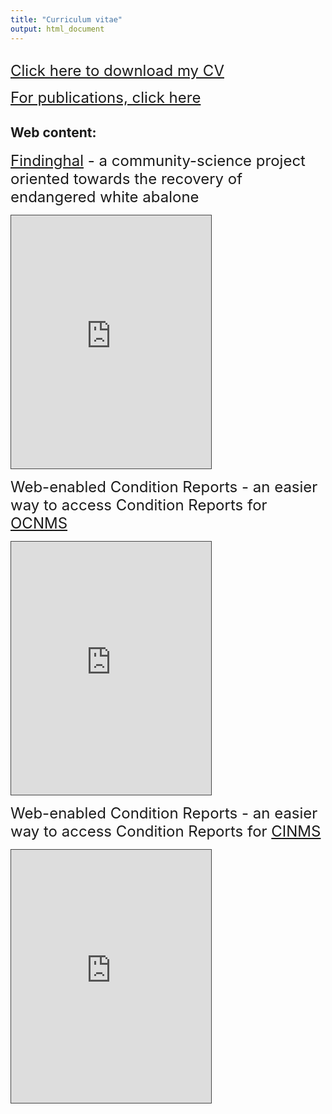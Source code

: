 ```yaml
---
title: "Curriculum vitae"
output: html_document
---
```

## 
<font size = "5">
[Click here to download my CV](./files/Spector_resume.pdf){target="_blank"}

[For publications, click here](publications.html)
</font>

## Web content:
<div class="row g-2">


<div class="col-sm-4">
<font size = "5"> [Findinghal](https://findinghal.org) - a community-science project oriented towards the recovery of endangered white abalone
</font>

<iframe src="https://findinghal.org" 
height="405" width="320" style="border: 1px solid #464646;"
data-external="1">
</iframe>
</div> 

<div class = "col-sm-4">
<font size = "5"> Web-enabled Condition Reports - an easier way to access Condition Reports for [OCNMS](https://noaa-onms.github.io/ocnms/)
</font>

<iframe src="https://noaa-onms.github.io/ocnms/" 
height="405" width="320" style="border: 1px solid #464646;" 
data-external="1">
</iframe>
</div>


<div class = "col-sm-4">
<font size = "5"> Web-enabled Condition Reports - an easier way to access Condition Reports for [CINMS](https://noaa-onms.github.io/cinms/)
</font>

<iframe src="https://noaa-onms.github.io/cinms/" 
height="405" width="320" style="border: 1px solid #464646;" 
data-external="1">
</iframe>
</div>